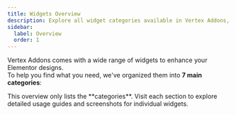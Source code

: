 ```yaml
---
title: Widgets Overview
description: Explore all widget categories available in Vertex Addons, from navigation elements to dynamic content, forms, maps, and carousels.
sidebar:
  label: Overview
  order: 1
---
```



Vertex Addons comes with a wide range of widgets to enhance your Elementor designs.  
To help you find what you need, we've organized them into **7 main categories**:

<CardGrid>
  <LinkCard href="./site-navigation/" title="Site & Navigation" description='Widgets for menus, logos, breadcrumbs, and search functionality. Perfect for creating intuitive navigation experiences.'/>
  <LinkCard href="./content-layout/" title="Content & Layout" description='Accordions, tabs, toggles, boxes, and creative text widgets to structure and style your content beautifully.'/>
  <LinkCard href="./media-interactivity/" title="Media & Interactivity" description='Interactive image, video, and hotspot widgets to make your pages more engaging and visually dynamic.'/>
  <LinkCard href="./dynamic-posts-templates/" title="Dynamic Posts & Templates" description='Display posts, archives, and templates dynamically with full design control.'/>
  <LinkCard href="./data-maps/" title="Data & Maps" description='Showcase data visually with tables, counters, and maps to add context and clarity.'/>
  <LinkCard href="./forms-accounts/" title="Forms & Accounts" description='Extend your site with login, registration, comment, and form-related widgets.'/>
  <LinkCard href="./carousels-timelines/" title="Carousels & Timelines" description='Add interactive sliders, testimonial carousels, and timelines to highlight stories or content.'/>
</CardGrid>

<Aside type="note">
This overview only lists the **categories**. Visit each section to explore detailed usage guides and screenshots for individual widgets.
</Aside>